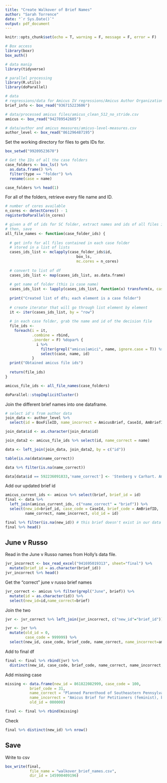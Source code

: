```yaml
---
title: "Create Walkover of Brief Names"
author: "Sarah Torrence"
date: "`r Sys.Date()`"
output: pdf_document
---
```


```r
knitr::opts_chunk$set(echo = T, warning = F, message = F, error = F)

# Box access
library(boxr)
box_auth()

# data manip
library(tidyverse)

# parallel processing
library(R.utils)
library(doParallel)

# data
# regressions/data for Amicus IV regressions/Amicus Author Organization Categorization.xlsx
brief_info <- box_read("936715223606")

# data/processed amicus files/amicus_clean_512_no_stride.csv
amicus <- box_read("942789542605")

# data/author and amicus measures/amicus-level-measures.csv
author_level <- box_read("861296487195")
```

Set the working directory for files to gets IDs for.

```r
box_setwd("99209523670")
```

```r
# Get the IDs of all the case folders 
case_folders <- box_ls() %>%
  as.data.frame() %>% 
  filter(type == "folder") %>% 
  rename(case = name)

case_folders %>% head(1)
```

For all of the folders, retrieve every file name and ID. 

```r
# number of cores available
n_cores <- detectCores() - 1
registerDoParallel(n_cores)

# given a df of ids for SC folder, extract names and ids of all files in case folder
# then, save
all_file_names <- function(case_folder_ids) {
  
  # get info for all files contained in each case folder
  # stored in a list of lists
  cases_ids_list <- mclapply(case_folder_ids$id,
                                box_ls,
                                mc.cores = n_cores)
  
  # convert to list of df
  cases_ids_list <- map(cases_ids_list, as.data.frame)
  
  # get name of folder (this is case name)
  cases_ids_list <- lapply(cases_ids_list, function(x) transform(x, case = sub(".*/", "", path)))
  
  print("Created list of dfs; each element is a case folder")
  
  # create iterator that will go through list element by element
  it <- iter(cases_ids_list, by = "row")
  
  # in each case folder, grab the name and id of the decision file
  file_ids <-
    foreach(i = it,
            .combine = rbind,
            .inorder = F) %dopar% {
              i %>%
                filter(grepl("amicus|amici", name, ignore.case = T)) %>%
                select(case, name, id)
            }
  print("Obtained amicus file ids")
  
  return(file_ids)
}

amicus_file_ids <- all_file_names(case_folders)

doParallel::stopImplicitCluster()
```

Join the different brief names into one dataframe.

```r
# select id's from author data
join_data <- author_level %>%
  select(id = BoxFileID, name_incorrect = AmicusBrief, CaseId, AmBriefID)

join_data$id <- as.character(join_data$id)

join_data2 <- amicus_file_ids %>% select(id, name_correct = name)

data <- left_join(join_data, join_data2, by = c("id"))
```

```r
table(is.na(data$name_correct))
```

```r
data %>% filter(is.na(name_correct))
```

```r
data[data$id == 592236091833,'name_correct'] <- 'Stenberg v Carhart. Amics Brief for Petitioner by Agudath Israel of America.docx'
```


Add our updated brief id

```r
amicus_current_ids <- amicus %>% select(brief, brief_id = id)
final <- data %>% 
  left_join(amicus_current_ids, c("name_correct" = "brief")) %>% 
  select(new_id=brief_id, case_code = CaseId, brief_code = AmBriefID,
         name_correct, name_incorrect, old_id = id)

final %>% filter(is.na(new_id)) # this brief doesn't exist in our data ?
final %>% head()
```


## June v Russo


Read in the June v Russo names from Holly's data file.

```r
jvr_incorrect <- box_read_excel("941695019313", sheet="final") %>% 
  mutate(brief_id = as.character(brief_id))
jvr_incorrect %>% head()
```

Get the "correct" june v russo brief names

```r
jvr_correct <- amicus %>% filter(grepl("June", brief)) %>%
  mutate(id = as.character(id)) %>% 
  select(new_id=id,name_correct=brief)
```


Join the two 

```r
jvr <- jvr_correct %>% left_join(jvr_incorrect, c("new_id"="brief_id"))

jvr <- jvr %>% 
  mutate(old_id = 0,
         case_code = 999999) %>% 
  select(new_id, case_code, brief_code, name_correct, name_incorrect=amicus, old_id)
```

Add to final df

```r
final <- final %>% rbind(jvr) %>%
  distinct(new_id, case_code, brief_code, name_correct, name_incorrect, old_id)
```


Add missing case

```r
missing <- data.frame(new_id = 861822082999, case_code = 100,
           brief_code = 31,
           name_correct = "Planned Parenthood of Southeastern Pennsylvania v Casey. Amici Brief for Petitioners (feminist), by Pennsylvania Coalition against Domestic Violence & others - pared.DOCX",
           name_incorrect = "Amicus Brief for Petitioners (feminist), by |Pennsylvania Coalition Against Domestic Violence & others",
           old_id = 000000)

final <- final %>% rbind(missing)
```


Check

```r
final %>% distinct(new_id) %>% nrow()
```



## Save

Write to csv

```r
box_write(final,
           file_name = "walkover_brief_names.csv",
           dir_id = 145990409196)
```



